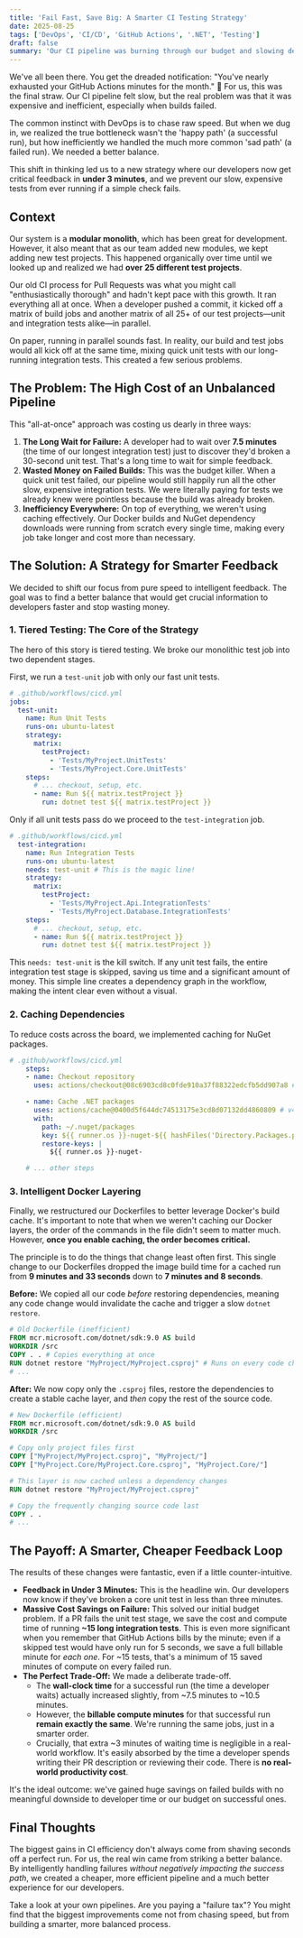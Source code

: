 ```yaml
---
title: 'Fail Fast, Save Big: A Smarter CI Testing Strategy'
date: 2025-08-25
tags: ['DevOps', 'CI/CD', 'GitHub Actions', '.NET', 'Testing']
draft: false
summary: 'Our CI pipeline was burning through our budget and slowing developers down. The fix wasn''t about chasing raw speed, but about finding a better balance by handling failures more intelligently. Here''s how we did it.'
---
```


We've all been there. You get the dreaded notification: "You've nearly exhausted your GitHub Actions minutes for the month." 😬 For us, this was the final straw. Our CI pipeline felt slow, but the real problem was that it was expensive and inefficient, especially when builds failed.

The common instinct with DevOps is to chase raw speed. But when we dug in, we realized the true bottleneck wasn't the 'happy path' (a successful run), but how inefficiently we handled the much more common 'sad path' (a failed run). We needed a better balance.

This shift in thinking led us to a new strategy where our developers now get critical feedback in **under 3 minutes**, and we prevent our slow, expensive tests from ever running if a simple check fails.

## Context

Our system is a **modular monolith**, which has been great for development. However, it also meant that as our team added new modules, we kept adding new test projects. This happened organically over time until we looked up and realized we had **over 25 different test projects**.

Our old CI process for Pull Requests was what you might call "enthusiastically thorough" and hadn't kept pace with this growth. It ran everything all at once. When a developer pushed a commit, it kicked off a matrix of build jobs and another matrix of all 25+ of our test projects—unit and integration tests alike—in parallel.

On paper, running in parallel sounds fast. In reality, our build and test jobs would all kick off at the same time, mixing quick unit tests with our long-running integration tests. This created a few serious problems.

## The Problem: The High Cost of an Unbalanced Pipeline

This "all-at-once" approach was costing us dearly in three ways:

1.  **The Long Wait for Failure:** A developer had to wait over **7.5 minutes** (the time of our longest integration test) just to discover they'd broken a 30-second unit test. That's a long time to wait for simple feedback.
2.  **Wasted Money on Failed Builds:** This was the budget killer. When a quick unit test failed, our pipeline would still happily run all the other slow, expensive integration tests. We were literally paying for tests we already knew were pointless because the build was already broken.
3.  **Inefficiency Everywhere:** On top of everything, we weren't using caching effectively. Our Docker builds and NuGet dependency downloads were running from scratch every single time, making every job take longer and cost more than necessary.

## The Solution: A Strategy for Smarter Feedback

We decided to shift our focus from pure speed to intelligent feedback. The goal was to find a better balance that would get crucial information to developers faster and stop wasting money.

### 1. Tiered Testing: The Core of the Strategy

The hero of this story is tiered testing. We broke our monolithic test job into two dependent stages.

First, we run a `test-unit` job with only our fast unit tests.

```yaml
# .github/workflows/cicd.yml
jobs:
  test-unit:
    name: Run Unit Tests
    runs-on: ubuntu-latest
    strategy:
      matrix:
        testProject:
          - 'Tests/MyProject.UnitTests'
          - 'Tests/MyProject.Core.UnitTests'
    steps:
      # ... checkout, setup, etc.
      - name: Run ${{ matrix.testProject }}
        run: dotnet test ${{ matrix.testProject }}
````

Only if all unit tests pass do we proceed to the `test-integration` job.

```yaml
# .github/workflows/cicd.yml
  test-integration:
    name: Run Integration Tests
    runs-on: ubuntu-latest
    needs: test-unit # This is the magic line!
    strategy:
      matrix:
        testProject:
          - 'Tests/MyProject.Api.IntegrationTests'
          - 'Tests/MyProject.Database.IntegrationTests'
    steps:
      # ... checkout, setup, etc.
      - name: Run ${{ matrix.testProject }}
        run: dotnet test ${{ matrix.testProject }}
```

This `needs: test-unit` is the kill switch. If any unit test fails, the entire integration test stage is skipped, saving us time and a significant amount of money. This simple line creates a dependency graph in the workflow, making the intent clear even without a visual.

### 2\. Caching Dependencies

To reduce costs across the board, we implemented caching for NuGet packages. 

```yaml
# .github/workflows/cicd.yml
    steps:
    - name: Checkout repository
      uses: actions/checkout@08c6903cd8c0fde910a37f88322edcfb5dd907a8 # v5.0.0

    - name: Cache .NET packages
      uses: actions/cache@0400d5f644dc74513175e3cd8d07132dd4860809 # v4.2.4
      with:
        path: ~/.nuget/packages
        key: ${{ runner.os }}-nuget-${{ hashFiles('Directory.Packages.props') }}
        restore-keys: |
          ${{ runner.os }}-nuget-

    # ... other steps
```

### 3\. Intelligent Docker Layering

Finally, we restructured our Dockerfiles to better leverage Docker's build cache. It's important to note that when we weren't caching our Docker layers, the order of the commands in the file didn't seem to matter much. However, **once you enable caching, the order becomes critical.**

The principle is to do the things that change least often first. This single change to our Dockerfiles dropped the image build time for a cached run from **9 minutes and 33 seconds** down to **7 minutes and 8 seconds**.

**Before:** We copied all our code *before* restoring dependencies, meaning any code change would invalidate the cache and trigger a slow `dotnet restore`.

```dockerfile
# Old Dockerfile (inefficient)
FROM mcr.microsoft.com/dotnet/sdk:9.0 AS build
WORKDIR /src
COPY . . # Copies everything at once
RUN dotnet restore "MyProject/MyProject.csproj" # Runs on every code change
# ...
```

**After:** We now copy only the `.csproj` files, restore the dependencies to create a stable cache layer, and *then* copy the rest of the source code.

```dockerfile
# New Dockerfile (efficient)
FROM mcr.microsoft.com/dotnet/sdk:9.0 AS build
WORKDIR /src

# Copy only project files first
COPY ["MyProject/MyProject.csproj", "MyProject/"]
COPY ["MyProject.Core/MyProject.Core.csproj", "MyProject.Core/"]

# This layer is now cached unless a dependency changes
RUN dotnet restore "MyProject/MyProject.csproj"

# Copy the frequently changing source code last
COPY . .
# ...
```

## The Payoff: A Smarter, Cheaper Feedback Loop

The results of these changes were fantastic, even if a little counter-intuitive.

  * **Feedback in Under 3 Minutes:** This is the headline win. Our developers now know if they've broken a core unit test in less than three minutes.
  * **Massive Cost Savings on Failure:** This solved our initial budget problem. If a PR fails the unit test stage, we save the cost and compute time of running **\~15 long integration tests**. This is even more significant when you remember that GitHub Actions bills by the minute; even if a skipped test would have only run for 5 seconds, we save a full billable minute for *each one*. For \~15 tests, that's a minimum of 15 saved minutes of compute on every failed run.
  * **The Perfect Trade-Off:** We made a deliberate trade-off.
      * The **wall-clock time** for a successful run (the time a developer waits) actually increased slightly, from \~7.5 minutes to \~10.5 minutes.
      * However, the **billable compute minutes** for that successful run **remain exactly the same**. We're running the same jobs, just in a smarter order.
      * Crucially, that extra \~3 minutes of waiting time is negligible in a real-world workflow. It's easily absorbed by the time a developer spends writing their PR description or reviewing their code. There is **no real-world productivity cost**.

It's the ideal outcome: we've gained huge savings on failed builds with no meaningful downside to developer time or our budget on successful ones.

## Final Thoughts

The biggest gains in CI efficiency don't always come from shaving seconds off a perfect run. For us, the real win came from striking a better balance. By intelligently handling failures *without negatively impacting the success path*, we created a cheaper, more efficient pipeline and a much better experience for our developers.

Take a look at your own pipelines. Are you paying a "failure tax"? You might find that the biggest improvements come not from chasing speed, but from building a smarter, more balanced process.